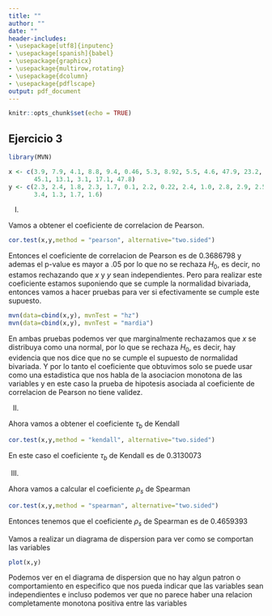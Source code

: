 ```yaml
---
title: ""
author: ""
date: ""
header-includes:
- \usepackage[utf8]{inputenc}
- \usepackage[spanish]{babel}
- \usepackage{graphicx}
- \usepackage{multirow,rotating}
- \usepackage{dcolumn}
- \usepackage{pdflscape}
output: pdf_document
---
```


```r
knitr::opts_chunk$set(echo = TRUE)
```

## Ejercicio 3

```r
library(MVN)
```


```r
x <- c(3.9, 7.9, 4.1, 8.8, 9.4, 0.46, 5.3, 8.92, 5.5, 4.6, 47.9, 23.2, 34.2, 29.1, 6.0, 
       45.1, 13.1, 3.1, 17.1, 47.8)
y <- c(2.3, 2.4, 1.8, 2.3, 1.7, 0.1, 2.2, 0.22, 2.4, 1.0, 2.8, 2.9, 2.5, 2.6, 1.2, 2.1, 
       3.4, 1.3, 1.7, 1.6)
```

I)

Vamos a obtener el coeficiente de correlacion de Pearson.

```r
cor.test(x,y,method = "pearson", alternative="two.sided")
```

Entonces el coeficiente de correlacion de Pearson es de 0.3686798 y ademas el p-value es mayor a .05 por lo que no se rechaza $H_{0}$, es decir, no estamos rechazando que $x$ y $y$ sean independientes. Pero para realizar este coeficiente estamos suponiendo que se cumple la normalidad bivariada, entonces vamos a hacer pruebas para ver si efectivamente se cumple este supuesto.

```r
mvn(data=cbind(x,y), mvnTest = "hz")
mvn(data=cbind(x,y), mvnTest = "mardia")
```

En ambas pruebas podemos ver que marginalmente rechazamos que $x$ se distribuya como una normal, por lo que se rechaza $H_{0}$, es decir, hay evidencia que nos dice que no se cumple el supuesto de normalidad bivariada. Y por lo tanto el coeficiente que obtuvimos solo se puede usar como una estadistica que nos habla de la asociacion monotona de las variables y en este caso la prueba de hipotesis asociada al coeficiente de correlacion de Pearson no tiene validez. 

II)

Ahora vamos a obtener el coeficiente $\tau_{b}$ de Kendall

```r
cor.test(x,y,method = "kendall", alternative="two.sided")
```

En este caso el coeficiente $\tau_{b}$ de Kendall es de 0.3130073   

III)

Ahora vamos a calcular el coeficiente $\rho_{s}$ de Spearman

```r
cor.test(x,y,method = "spearman", alternative="two.sided")
```

Entonces tenemos que el coeficiente $\rho_{s}$ de Spearman es de 0.4659393 

Vamos a realizar un diagrama de dispersion para ver como se comportan las variables

```r
plot(x,y)
```

Podemos ver en el diagrama de dispersion que no hay algun patron o comportamiento en especifico que nos pueda indicar que las variables sean independientes e incluso podemos ver que no parece haber una relacion completamente monotona positiva entre las variables 



























